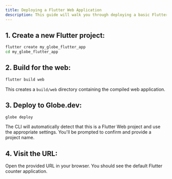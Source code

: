 ```yaml
---
title: Deploying a Flutter Web Application
description: This guide will walk you through deploying a basic Flutter web application to Globe.dev.
---
```


## 1. Create a new Flutter project:

```bash
flutter create my_globe_flutter_app
cd my_globe_flutter_app
```

## 2. Build for the web:

```bash
flutter build web
```

This creates a `build/web` directory containing the compiled web application.

## 3. Deploy to Globe.dev:

```bash
globe deploy
```

The CLI will automatically detect that this is a Flutter Web project and use the appropriate settings. You'll be prompted to confirm and provide a project name.

## 4. Visit the URL:

Open the provided URL in your browser. You should see the default Flutter counter application.
